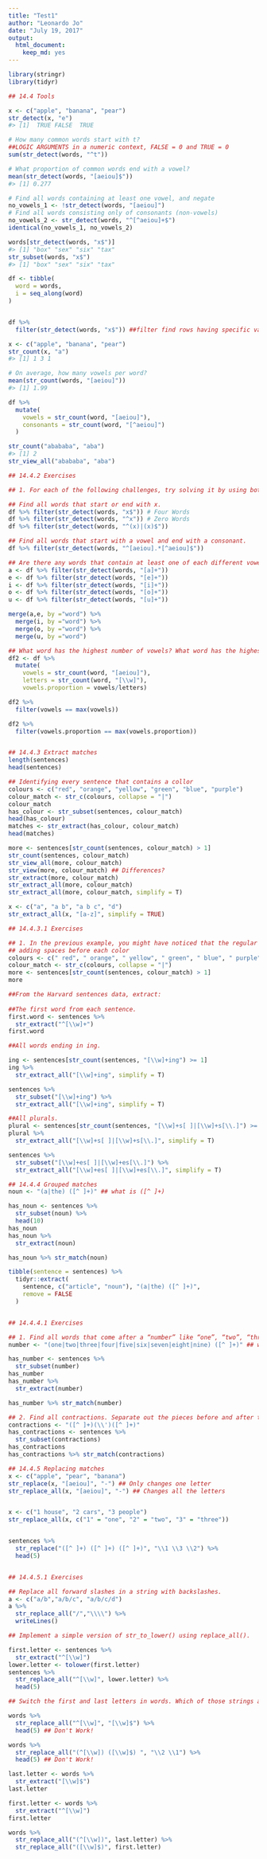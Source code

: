 ```yaml
---
title: "Test1"
author: "Leonardo Jo"
date: "July 19, 2017"
output: 
  html_document: 
    keep_md: yes
---
```


```r
library(stringr)
library(tidyr)

## 14.4 Tools

x <- c("apple", "banana", "pear")
str_detect(x, "e")
#> [1]  TRUE FALSE  TRUE

# How many common words start with t?
##LOGIC ARGUMENTS in a numeric context, FALSE = 0 and TRUE = 0
sum(str_detect(words, "^t"))

# What proportion of common words end with a vowel?
mean(str_detect(words, "[aeiou]$"))
#> [1] 0.277

# Find all words containing at least one vowel, and negate
no_vowels_1 <- !str_detect(words, "[aeiou]")
# Find all words consisting only of consonants (non-vowels)
no_vowels_2 <- str_detect(words, "^[^aeiou]+$")
identical(no_vowels_1, no_vowels_2)

words[str_detect(words, "x$")]
#> [1] "box" "sex" "six" "tax"
str_subset(words, "x$")
#> [1] "box" "sex" "six" "tax"

df <- tibble(
  word = words, 
  i = seq_along(word)
)


df %>% 
  filter(str_detect(words, "x$")) ##filter find rows having specific values or string patterns

x <- c("apple", "banana", "pear")
str_count(x, "a")
#> [1] 1 3 1

# On average, how many vowels per word?
mean(str_count(words, "[aeiou]"))
#> [1] 1.99

df %>% 
  mutate(
    vowels = str_count(word, "[aeiou]"),
    consonants = str_count(word, "[^aeiou]")
  )

str_count("abababa", "aba")
#> [1] 2
str_view_all("abababa", "aba")

## 14.4.2 Exercises

## 1. For each of the following challenges, try solving it by using both a single regular expression, and a combination of multiple str_detect() calls.

## Find all words that start or end with x.
df %>% filter(str_detect(words, "x$")) # Four Words
df %>% filter(str_detect(words, "^x")) # Zero Words
df %>% filter(str_detect(words, "^(x)|(x)$")) 

## Find all words that start with a vowel and end with a consonant.
df %>% filter(str_detect(words, "^[aeiou].*[^aeiou]$"))

## Are there any words that contain at least one of each different vowel?
a <- df %>% filter(str_detect(words, "[a]+"))
e <- df %>% filter(str_detect(words, "[e]+"))
i <- df %>% filter(str_detect(words, "[i]+"))
o <- df %>% filter(str_detect(words, "[o]+"))
u <- df %>% filter(str_detect(words, "[u]+"))

merge(a,e, by ="word") %>%
  merge(i, by ="word") %>%
  merge(o, by ="word") %>%
  merge(u, by ="word")

## What word has the highest number of vowels? What word has the highest proportion of vowels? (Hint: what is the denominator?)
df2 <- df %>% 
  mutate(
    vowels = str_count(word, "[aeiou]"),
    letters = str_count(word, "[\\w]"),
    vowels.proportion = vowels/letters)

df2 %>%
  filter(vowels == max(vowels))

df2 %>%
  filter(vowels.proportion == max(vowels.proportion))


## 14.4.3 Extract matches
length(sentences)
head(sentences)

## Identifying every sentence that contains a collor
colours <- c("red", "orange", "yellow", "green", "blue", "purple")
colour_match <- str_c(colours, collapse = "|")
colour_match
has_colour <- str_subset(sentences, colour_match)
head(has_colour)
matches <- str_extract(has_colour, colour_match)
head(matches)

more <- sentences[str_count(sentences, colour_match) > 1]
str_count(sentences, colour_match)
str_view_all(more, colour_match)
str_view(more, colour_match) ## Differences?
str_extract(more, colour_match)
str_extract_all(more, colour_match)
str_extract_all(more, colour_match, simplify = T)

x <- c("a", "a b", "a b c", "d")
str_extract_all(x, "[a-z]", simplify = TRUE)

## 14.4.3.1 Exercises

## 1. In the previous example, you might have noticed that the regular expression matched “flickered”, which is not a colour. Modify the regex to fix the problem.
## adding spaces before each color
colours <- c(" red", " orange", " yellow", " green", " blue", " purple")
colour_match <- str_c(colours, collapse = "|")
more <- sentences[str_count(sentences, colour_match) > 1]
more

##From the Harvard sentences data, extract:
  
##The first word from each sentence.
first.word <- sentences %>%
  str_extract("^[\\w]+")
first.word

##All words ending in ing.

ing <- sentences[str_count(sentences, "[\\w]+ing") >= 1]
ing %>%
  str_extract_all("[\\w]+ing", simplify = T)

sentences %>%
  str_subset("[\\w]+ing") %>%
  str_extract_all("[\\w]+ing", simplify = T)

##All plurals.
plural <- sentences[str_count(sentences, "[\\w]+s[ ]|[\\w]+s[\\.]") >= 1]
plural %>%
  str_extract_all("[\\w]+s[ ]|[\\w]+s[\\.]", simplify = T)

sentences %>%
  str_subset("[\\w]+es[ ]|[\\w]+es[\\.]") %>%
  str_extract_all("[\\w]+es[ ]|[\\w]+es[\\.]", simplify = T)

## 14.4.4 Grouped matches
noun <- "(a|the) ([^ ]+)" ## what is ([^ ]+) 

has_noun <- sentences %>%
  str_subset(noun) %>%
  head(10)
has_noun
has_noun %>% 
  str_extract(noun)

has_noun %>% str_match(noun) 

tibble(sentence = sentences) %>% 
  tidyr::extract(
    sentence, c("article", "noun"), "(a|the) ([^ ]+)", 
    remove = FALSE
  )


## 14.4.4.1 Exercises

## 1. Find all words that come after a “number” like “one”, “two”, “three” etc. Pull out both the number and the word.
number <- "(one|two|three|four|five|six|seven|eight|nine) ([^ ]+)" ## what is ([^ ]+) 

has_number <- sentences %>%
  str_subset(number)
has_number
has_number %>% 
  str_extract(number)

has_number %>% str_match(number) 

## 2. Find all contractions. Separate out the pieces before and after the apostrophe.
contractions <- "([^ ]+)(\\')([^ ]+)"
has_contractions <- sentences %>%
  str_subset(contractions)
has_contractions
has_contractions %>% str_match(contractions) 

## 14.4.5 Replacing matches
x <- c("apple", "pear", "banana")
str_replace(x, "[aeiou]", "-") ## Only changes one letter
str_replace_all(x, "[aeiou]", "-") ## Changes all the letters


x <- c("1 house", "2 cars", "3 people")
str_replace_all(x, c("1" = "one", "2" = "two", "3" = "three"))


sentences %>% 
  str_replace("([^ ]+) ([^ ]+) ([^ ]+)", "\\1 \\3 \\2") %>% 
  head(5)


## 14.4.5.1 Exercises

## Replace all forward slashes in a string with backslashes.
a <- c("a/b","a/b/c", "a/b/c/d")
a %>% 
  str_replace_all("/","\\\\") %>%
  writeLines()

## Implement a simple version of str_to_lower() using replace_all().

first.letter <- sentences %>%
  str_extract("^[\\w]")
lower.letter <- tolower(first.letter)
sentences %>% 
  str_replace_all("^[\\w]", lower.letter) %>% 
  head(5)

## Switch the first and last letters in words. Which of those strings are still words?

words %>% 
  str_replace_all("^[\\w]", "[\\w]$") %>% 
  head(5) ## Don't Work!

words %>% 
  str_replace_all("(^[\\w]) ([\\w]$) ", "\\2 \\1") %>% 
  head(5) ## Don't Work!

last.letter <- words %>% 
  str_extract("[\\w]$")
last.letter

first.letter <- words %>%
  str_extract("^[\\w]")
first.letter

words %>% 
  str_replace_all("(^[\\w])", last.letter) %>%
  str_replace_all("([\\w]$)", first.letter)

```

